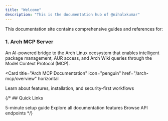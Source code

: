 ```yaml
---
title: "Welcome"
description: "This is the documentation hub of @nihalxkumar"
---
```


This documentation site contains comprehensive guides and references for:

### 1. Arch MCP Server
An AI-powered bridge to the Arch Linux ecosystem that enables intelligent package management, AUR access, and Arch Wiki queries through the Model Context Protocol (MCP).

<Card
  title="Arch MCP Documentation"
  icon="penguin"
  href="/arch-mcp/overview"
  horizontal
>
  Learn about features, installation, and security-first workflows
</Card>

{/* ## Quick Links

<Columns cols={3}>
  <Card
    title="Arch MCP Quickstart"
    icon="play"
    href="/arch-mcp/quickstart"
  >
    5-minute setup guide
  </Card>
  <Card
    title="Mintlify Features"
    icon="sparkles"
    href="/essentials/features"
  >
    Explore all documentation features
  </Card>
  <Card
    title="API Reference"
    icon="terminal"
    href="/api-reference/introduction"
  >
    Browse API endpoints
  </Card>
</Columns> */}
